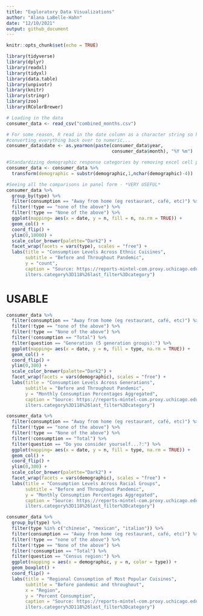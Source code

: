 ```yaml
---
title: "Exploratory Data Visualizations"
author: "Alana LaBelle-Hahn"
date: "12/10/2021"
output: github_document
---
```


```r
knitr::opts_chunk$set(echo = TRUE)

library(tidyverse)
library(dplyr)
library(readxl)
library(tidyxl)
library(data.table)
library(unpivotr)
library(knitr)
library(stringr) 
library(zoo)
library(RColorBrewer)

```

```r

# Loading in the data
consumer_data <- read_csv("combined_months.csv") 

# For some reason, R read in the date column as a character string so here I am
#converting everything back over to numeric...
consumer_data$date <- as.yearmon(paste(consumer_data$year, 
                                       consumer_data$month), "%Y %m")

#Standardizing demographic response categories by removing excel cell position labels
consumer_data <- consumer_data %>%
  transform(demographic = substr(demographic,1,nchar(demographic)-4))

```

```r

#Seeing all the comparisons in panel form - *VERY USEFUL*
consumer_data %>%
  group_by(type) %>%
  filter(consumption == "Away from home (eg restaurant, café, etc)") %>%
  filter(!type == "none of the above") %>%
  filter(!type == "None of the above") %>%
  ggplot(mapping= aes(x = date, y = n, fill = n, na.rm = TRUE)) + 
  geom_col() +
  coord_flip() +
  ylim(0,10000) +
  scale_color_brewer(palette="Dark2") +
  facet_wrap(facets = vars(type), scales = "free") + 
  labs(title = "Consumption Levels Across Ethnic Cuisines",
       subtitle = "Before and Throughout Pandemic",
       y = "count",
       caption = "Source: https://reports-mintel-com.proxy.uchicago.edu/display/1044545/?fromSearch=%3Ff
       ilters.category%3D118%26last_filter%3Dcategory")

```

# USABLE

``` r

consumer_data %>%
  filter(consumption == "Away from home (eg restaurant, café, etc)") %>%
  filter(!type == "none of the above") %>%
  filter(!type == "None of the above") %>%
  filter(!consumption == "Total") %>%
  filter(question == "Generation (5 generation groups):") %>%
  ggplot(mapping= aes(x = date, y = n, fill = type, na.rm = TRUE)) + 
  geom_col() +
  coord_flip() +
  ylim(0,300) +
  scale_color_brewer(palette="Dark2") +
  facet_wrap(facets = vars(demographic), scales = "free") + 
  labs(title = "Consumption Levels Across Generations",
       subtitle = "Before and Throughout Pandemic",
       y = "Monthly Consumption Percentages Aggregated",
       caption = "Source: https://reports-mintel-com.proxy.uchicago.edu/display/1044545/?fromSearch=%3Ff
       ilters.category%3D118%26last_filter%3Dcategory")
```


``` r


consumer_data %>%
  filter(consumption == "Away from home (eg restaurant, café, etc)") %>%
  filter(!type == "none of the above") %>%
  filter(!type == "None of the above") %>%
  filter(!consumption == "Total") %>%
  filter(question == "Do you consider yourself...?:") %>%
  ggplot(mapping= aes(x = date, y = n, fill = type, na.rm = TRUE)) + 
  geom_col() +
  coord_flip() +
  ylim(0,300) +
  scale_color_brewer(palette="Dark2") +
  facet_wrap(facets = vars(demographic), scales = "free") + 
  labs(title = "Consumption Levels Across Racial Groups",
       subtitle = "Before and Throughout Pandemic",
       y = "Monthly Consumption Percentages Aggregated",
       caption = "Source: https://reports-mintel-com.proxy.uchicago.edu/display/1044545/?fromSearch=%3Ff
       ilters.category%3D118%26last_filter%3Dcategory")
```

```r

consumer_data %>%
  group_by(type) %>%
  filter(type %in% c("chinese", "mexican", "italian")) %>%
  filter(consumption == "Away from home (eg restaurant, café, etc)") %>%
  filter(!type == "none of the above") %>%
  filter(!type == "None of the above") %>%
  filter(!consumption == "Total") %>%
  filter(question == "Census region:") %>%
  ggplot(mapping = aes(x = demographic, y = n, color = type)) +
  geom_boxplot() + 
  coord_flip() + 
  labs(title = "Regional Consumption of Most Popular Cuisines",
       subtitle = "Before pandemic and throughout", 
       x = "Region", 
       y = "Percent Consumption",
       caption = "Source: https://reports-mintel-com.proxy.uchicago.edu/display/1044545/?fromSearch=%3Ff
       ilters.category%3D118%26last_filter%3Dcategory")

```



